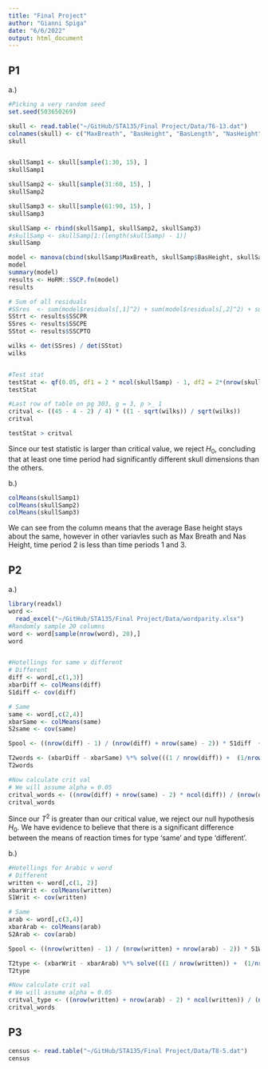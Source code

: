 ```yaml
---
title: "Final Project"
author: "Gianni Spiga"
date: "6/6/2022"
output: html_document
---
```


## P1
a.)
```r
#Picking a very random seed 
set.seed(503650269)

skull <- read.table("~/GitHub/STA135/Final Project/Data/T6-13.dat")
colnames(skull) <- c("MaxBreath", "BasHeight", "BasLength", "NasHeight", "TimePeriod")
skull


skullSamp1 <- skull[sample(1:30, 15), ]
skullSamp1

skullSamp2 <- skull[sample(31:60, 15), ]
skullSamp2

skullSamp3 <- skull[sample(61:90, 15), ]
skullSamp3
```
```r
skullSamp <- rbind(skullSamp1, skullSamp2, skullSamp3)
#skullSamp <- skullSamp[1:(length(skullSamp) - 1)]
skullSamp

model <- manova(cbind(skullSamp$MaxBreath, skullSamp$BasHeight, skullSamp$BasLength, skullSamp$NasHeight) ~ skullSamp$TimePeriod, data = skullSamp)
model
summary(model)
results <- HoRM::SSCP.fn(model)
results
```

```r
# Sum of all residuals 
#SSres  <- sum(model$residuals[,1]^2) + sum(model$residuals[,2]^2) + sum(model$residuals[,3]^2) + sum(model$residuals[,4]^2)
SStrt <- results$SSCPR
SSres <- results$SSCPE
SStot <- results$SSCPTO

wilks <- det(SSres) / det(SStot)
wilks


#Test stat
testStat <- qf(0.05, df1 = 2 * ncol(skullSamp) - 1, df2 = 2*(nrow(skullSamp) - 4 - 2), lower.tail = FALSE)
testStat

#Last row of table on pg 303, g = 3, p >_ 1
critval <- ((45 - 4 - 2) / 4) * ((1 - sqrt(wilks)) / sqrt(wilks)) 
critval

testStat > critval
```

Since our test statistic is larger than critical value, we reject $H_0$, concluding that at least one time period had significantly different skull dimensions than the others. 

b.)

```r
colMeans(skullSamp1)
colMeans(skullSamp2)
colMeans(skullSamp3)
```
We can see from the column means that the average Base height stays about the same, however in other variavles such as Max Breath and Nas Height, time period 2 is less than time periods 1 and 3. 

## P2
a.)
```r
library(readxl)
word <-
  read_excel("~/GitHub/STA135/Final Project/Data/wordparity.xlsx")
#Randomly sample 20 columns
word <- word[sample(nrow(word), 20),]
word


#Hotellings for same v different
# Different
diff <- word[,c(1,3)]
xbarDiff <- colMeans(diff)
S1diff <- cov(diff)

# Same
same <- word[,c(2,4)]
xbarSame <- colMeans(same)
S2same <- cov(same)

Spool <- ((nrow(diff) - 1) / (nrow(diff) + nrow(same) - 2)) * S1diff  + ((nrow(same) - 1) / (nrow(diff) + nrow(same) - 2)) * S2same

T2words <- (xbarDiff - xbarSame) %*% solve(((1 / nrow(diff)) +  (1/nrow(same))) * Spool) %*% (xbarDiff - xbarSame)
T2words

#Now calculate crit val
# We will assume alpha = 0.05
critval_words <- ((nrow(diff) + nrow(same) - 2) * ncol(diff)) / (nrow(diff) + nrow(same) - ncol(word) - 1) * qf(0.05, ncol(diff), (nrow(diff) + nrow(same) - ncol(word) - 1), lower.tail = FALSE)
critval_words
```
Since our $T^2$ is greater than our critical value, we  reject our null hypothesis $H_0$. We have evidence to believe that there is a significant difference between the means of reaction times for type 'same' and type 'different'. 

b.)
```r
#Hotellings for Arabic v word
# Different
written <- word[,c(1, 2)]
xbarWrit <- colMeans(written)
S1Writ <- cov(written)

# Same
arab <- word[,c(3,4)]
xbarArab <- colMeans(arab)
S2Arab <- cov(arab)

Spool <- ((nrow(written) - 1) / (nrow(written) + nrow(arab) - 2)) * S1Writ  + ((nrow(arab) - 1) / (nrow(written) + nrow(arab) - 2)) * S2Arab

T2type <- (xbarWrit - xbarArab) %*% solve(((1 / nrow(written)) +  (1/nrow(arab))) * Spool) %*% (xbarWrit - xbarArab)
T2type

#Now calculate crit val
# We will assume alpha = 0.05
critval_type <- ((nrow(written) + nrow(arab) - 2) * ncol(written)) / (nrow(written) + nrow(arab) - ncol(written) - 1) * qf(0.05, ncol(written), (nrow(written) + nrow(arab) - ncol(written) - 1), lower.tail = FALSE)
critval_words

```
## P3
```r
census <- read.table("~/GitHub/STA135/Final Project/Data/T8-5.dat")
census


```

